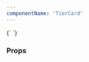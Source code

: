 ```yaml
---
componentName: 'TierCard'
---
```


<LiveComponent>
{`
  <TierCard
    title="Development"
    label="Starting at"
    price="$1.578"
    consumption="per hour"
    description="Clusters designed to scale with the demand of running production workloads."
    cta={{
      type: 'textLink',
      url: '#',
      title: 'Try it for free'
    }}
    supplementaryInfo="*Price scales with active clients"
  />`}
</LiveComponent>

### Props

<PropsTable props={componentProps} />
